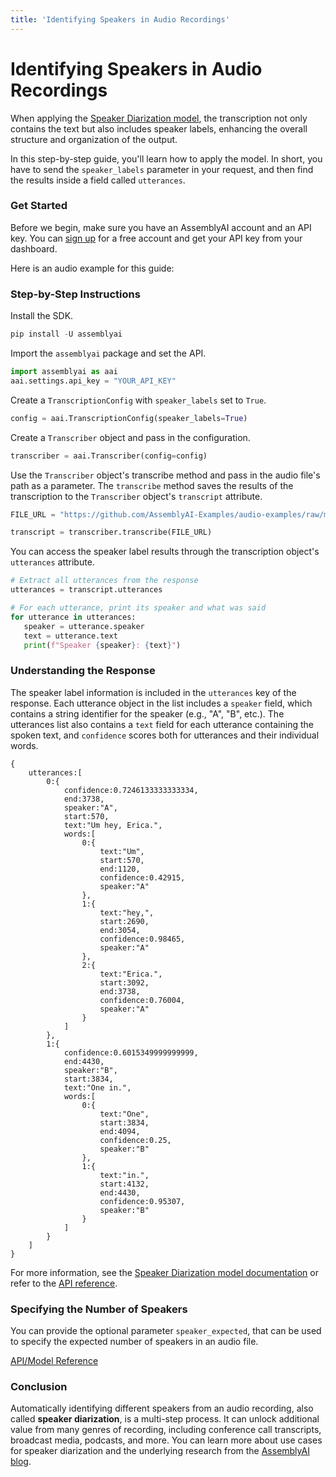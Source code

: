 ```yaml
---
title: 'Identifying Speakers in Audio Recordings'
---
```





# Identifying Speakers in Audio Recordings

When applying the [Speaker Diarization model](https://www.assemblyai.com/docs/models/speaker-diarization), the transcription not only contains the text but also includes speaker labels, enhancing the overall structure and organization of the output.

In this step-by-step guide, you'll learn how to apply the model. In short, you have to send the `speaker_labels` parameter in your request, and then find the results inside a field called `utterances`.

### Get Started

Before we begin, make sure you have an AssemblyAI account and an API key. You can [sign up](https://assemblyai.com/dashboard/signup) for a free account and get your API key from your dashboard.

Here is an audio example for this guide:


### Step-by-Step Instructions

Install the SDK.


```python
pip install -U assemblyai
```

Import the `assemblyai` package and set the API.


```python
import assemblyai as aai
aai.settings.api_key = "YOUR_API_KEY"
```

Create a `TranscriptionConfig` with `speaker_labels` set to `True`.


```python
config = aai.TranscriptionConfig(speaker_labels=True)
```

Create a `Transcriber` object and pass in the configuration.


```python
transcriber = aai.Transcriber(config=config)
```

Use the `Transcriber` object's transcribe method and pass in the audio file's path as a parameter. The `transcribe` method saves the results of the transcription to the `Transcriber` object's `transcript` attribute.


```python
FILE_URL = "https://github.com/AssemblyAI-Examples/audio-examples/raw/main/20230607_me_canadian_wildfires.mp3"

transcript = transcriber.transcribe(FILE_URL)
```

You can access the speaker label results through the transcription object's `utterances` attribute.


```python
# Extract all utterances from the response
utterances = transcript.utterances

# For each utterance, print its speaker and what was said
for utterance in utterances:
   speaker = utterance.speaker
   text = utterance.text
   print(f"Speaker {speaker}: {text}")
```

### Understanding the Response

The speaker label information is included in the `utterances` key of the response. Each utterance object in the list includes a `speaker` field, which contains a string identifier for the speaker (e.g., "A", "B", etc.). The utterances list also contains a `text` field for each utterance containing the spoken text, and `confidence` scores both for utterances and their individual words.

```
{
    utterances:[
        0:{
            confidence:0.7246133333333334,
            end:3738,
            speaker:"A",
            start:570,
            text:"Um hey, Erica.",
            words:[
                0:{
                    text:"Um",
                    start:570,
                    end:1120,
                    confidence:0.42915,
                    speaker:"A"
                },
                1:{
                    text:"hey,",
                    start:2690,
                    end:3054,
                    confidence:0.98465,
                    speaker:"A"
                },
                2:{
                    text:"Erica.",
                    start:3092,
                    end:3738,
                    confidence:0.76004,
                    speaker:"A"
                }
            ]
        },
        1:{
            confidence:0.6015349999999999,
            end:4430,
            speaker:"B",
            start:3834,
            text:"One in.",
            words:[
                0:{
                    text:"One",
                    start:3834,
                    end:4094,
                    confidence:0.25,
                    speaker:"B"
                },
                1:{
                    text:"in.",
                    start:4132,
                    end:4430,
                    confidence:0.95307,
                    speaker:"B"
                }
            ]
        }
    ]
}
```

For more information, see the [Speaker Diarization model documentation](https://www.assemblyai.com/docs/models/speaker-diarization#specifying-the-number-of-speakers) or refer to the [API reference](https://www.assemblyai.com/docs/api-reference/transcript).

### Specifying the Number of Speakers

You can provide the optional parameter `speaker_expected`, that can be used to specify the expected number of speakers in an audio file.

[API/Model Reference](https://www.assemblyai.com/docs/models/speaker-diarization#specifying-the-number-of-speakers)

### Conclusion

Automatically identifying different speakers from an audio recording, also called **speaker diarization**, is a multi-step process. It can unlock additional value from many genres of recording, including conference call transcripts, broadcast media, podcasts, and more. You can learn more about use cases for speaker diarization and the underlying research from the [AssemblyAI blog](https://www.assemblyai.com/blog/speaker-diarization-speaker-labels-for-mono-channel-files).

